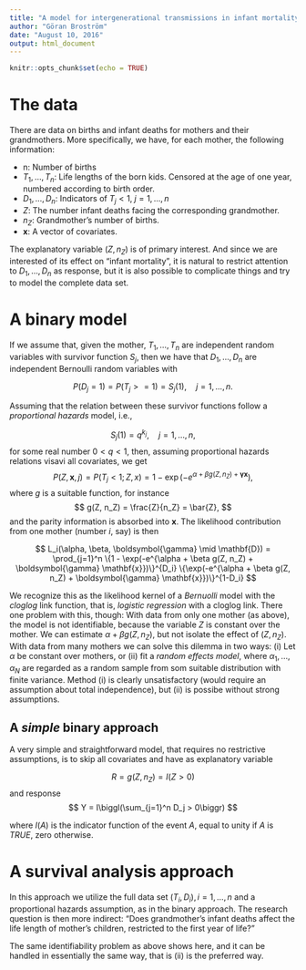 ```yaml
---
title: "A model for intergenerational transmissions in infant mortality"
author: "Göran Broström"
date: "August 10, 2016"
output: html_document
---
```


```r
knitr::opts_chunk$set(echo = TRUE)
```

# The data

There are data on births and infant deaths for mothers and their grandmothers. More specifically, we have, for each mother, the following information: 

* n: Number of births
* $T_1, \ldots, T_n$: Life lengths of the born kids. Censored at the age of one year, numbered according to birth order.
* $D_1, \dots, D_n$: Indicators of $T_j < 1, \; j = 1, \ldots, n$
* $Z$: The number infant deaths facing the corresponding grandmother.
* $n_Z$: Grandmother's number of births.
* $\mathbf{x}$: A vector of covariates.

The explanatory variable $(Z, n_Z)$ is of primary interest. And since we are interested of its effect on "infant mortality", it is natural to restrict attention to $D_1, \ldots, D_n$ as response, but it is also possible to complicate things and try to model the complete data set. 

# A binary model

If we assume that, given the mother, $T_1, \ldots, T_n$ are independent random variables with survivor function $S_j$, then we have that $D_1, \ldots, D_n$ are independent Bernoulli random variables with

$$ 
P(D_j = 1) = P(T_j >= 1) = S_j(1), \quad j = 1, \ldots, n.
$$

Assuming that the relation between these survivor functions follow a *proportional hazards* model, i.e.,

$$
S_j(1) = q^{k_j}, \quad j = 1, \ldots, n,
$$
for some real number $0 < q < 1$, then, assuming proportional hazards relations visavi all covariates, we get
$$
P(Z, \mathbf{x}, j) = P(T_j < 1; Z, x) = 1 - \exp(-e^{\alpha + \beta g(Z, n_Z) + \boldsymbol{\gamma} \mathbf{x}}), 
$$
where $g$ is a suitable function, for instance 
$$
g(Z, n_Z) = \frac{Z}{n_Z} = \bar{Z},
$$
and the parity information is absorbed into $\mathbf{x}$. The likelihood contribution from one mother (number $i$, say) is then

$$
L_i(\alpha, \beta, \boldsymbol{\gamma} \mid \mathbf{D}) = \prod_{j=1}^n \{1 - \exp(-e^{\alpha + \beta g(Z, n_Z) + \boldsymbol{\gamma} \mathbf{x}})\}^{D_i} \{\exp(-e^{\alpha + \beta g(Z, n_Z) + \boldsymbol{\gamma} \mathbf{x}})\}^{1-D_i}
$$

We recognize this as the likelihood kernel of a *Bernuolli* model with the *cloglog* link function, that is, *logistic regression* with a cloglog link. There one problem with this, though: With data from only one mother (as above), the model is not identifiable, because the variable $Z$ is constant over the mother. We can estimate $\alpha + \beta g(Z, n_Z)$, but not isolate the effect of $(Z, n_Z)$. With data from many mothers we can solve this dilemma in two ways: (i) Let $\alpha$ be constant over mothers, or (ii) fit a *random effects model*, where $\alpha_1, \ldots, \alpha_N$ are regarded as a random sample from som suitable distribution with finite variance. Method (i) is clearly unsatisfactory (would require an assumption about total independence), but (ii) is possibe without strong assumptions.

## A *simple* binary approach

A very simple and straightforward model, that requires no restrictive assumptions, is to skip all covariates and have as explanatory variable

$$
R = g(Z, n_Z) = I(Z > 0) 
$$
and response
$$
Y = I\biggl(\sum_{j=1}^n D_j > 0\biggr)
$$

where $I(A)$ is the indicator function of the event $A$, equal to unity if $A$ is *TRUE*, zero otherwise. 


# A survival analysis approach

In this approach we utilize the full data set $(T_i, D_i), i = 1, \ldots, n$ and a proportional hazards assumption, as in the binary approach. The research question is then more indirect: "Does grandmother's infant deaths affect the life length of mother's children, restricted to the first year of life?"

The same identifiability problem as above shows here, and it can be handled in essentially the same way, that is (ii) is the preferred way.



